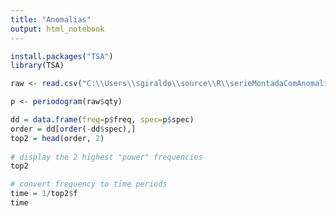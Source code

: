 ```yaml
---
title: "Anomalias"
output: html_notebook
---
```



```r
install.packages("TSA")
library(TSA)

raw <- read.csv("C:\\Users\\sgiraldo\\source\\R\\serieMontadaComAnomaliaSemanal.csv")

p <- periodogram(raw$qty)

dd = data.frame(freq=p$freq, spec=p$spec)
order = dd[order(-dd$spec),]
top2 = head(order, 2)
 
# display the 2 highest "power" frequencies
top2

# convert frequency to time periods
time = 1/top2$f
time
```
